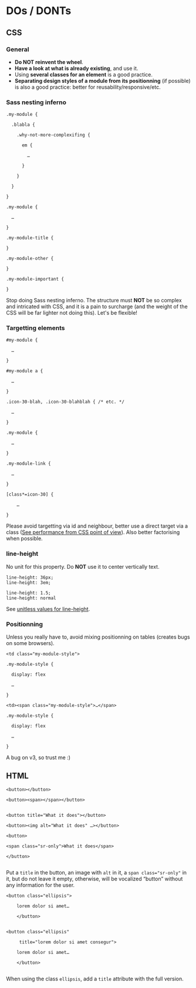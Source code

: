 
<Meta title="Front-End conventions / DOs - DONTs" />

# DOs / DONTs

## CSS

### General

- <strong>Do NOT reinvent the wheel</strong>.
- <strong>Have a look at what is already existing</strong>, and use it.
- Using <strong>several classes for an element</strong> is a good practice.
- <strong>Separating design styles of a module from its positionning</strong> (if possible) is also a good practice: better for reusability/responsive/etc.

### Sass nesting inferno

<div class="flex flex-nowrap flex-spacebetween mb2 onmobile-flex-column">
  <div class="w49 bg-global-highlight">
    <pre class=" language-css prismjs p1 relative icon-ko w100"><code>.my-module &#123;<br />
  .blabla &#123;<br />
    .why-not-more-complexifing &#123;<br />
      em &#123;<br />
        …<br />
      }<br />
    }<br />
  }<br />
}</code></pre>
  </div>
  <div class="w49 bg-global-highlight">
    <pre class=" language-css prismjs p1 relative icon-ok w100"><code>.my-module &#123;<br />
  …<br />
}<br />
.my-module-title &#123;<br />
}<br />
.my-module-other &#123;<br />
}<br />
.my-module-important &#123;<br />
}
</code></pre>
  </div>
</div>

Stop doing Sass nesting inferno. The structure must <strong class="uppercase">NOT</strong> be so complex and intricated with CSS, and it is a pain to surcharge (and the weight of the CSS will be far lighter not doing this). Let's be flexible!

### Targetting elements

<div class="flex flex-nowrap flex-spacebetween mb2 onmobile-flex-column">
  <div class="w49 bg-global-highlight">
    <pre class=" language-css prismjs p1 relative icon-ko w100"><code>#my-module &#123;<br />
  …<br />
}<br />
#my-module a &#123;<br />
  …<br />
}<br />
.icon-30-blah, .icon-30-blahblah &#123; /* etc. */<br />
  …<br />
} </code></pre>
  </div>
  <div class="w49 bg-global-highlight">
    <pre class=" language-css prismjs p1 relative icon-ok w100"><code>.my-module &#123;<br />
  …<br />
}<br />
.my-module-link &#123;<br />
  …<br />
}<br />
[class*=icon-30] &#123;<br />
    …<br />
}
</code></pre>
  </div>
</div>

Please avoid targetting via id and neighbour, better use a direct target via a class (<a href="https://openweb.eu.org/articles/performance-seen-from-css">See performance from CSS point of view</a>). Also better factorising when possible.

### line-height

No unit for this property. Do <strong>NOT</strong> use it to center vertically text.

<div class="flex flex-nowrap flex-spacebetween mb2 onmobile-flex-column">
  <div class="w49 bg-global-highlight">
    <pre class=" language-css prismjs p1 relative icon-ko w100"><code>line-height: 36px;
line-height: 3em;</code></pre>
  </div>
  <div class="w49 bg-global-highlight">
    <pre class=" language-css prismjs p1 relative icon-ok w100"><code>line-height: 1.5;
line-height: normal</code></pre>
  </div>
</div>

See <a href="https://tzi.fr/css/line-height-units/">unitless values for line-height</a>.


### Positionning

Unless you really have to, avoid mixing positionning on tables (creates bugs on some browsers).

<div class="flex flex-nowrap flex-spacebetween mb2 onmobile-flex-column">
  <div class="w49 bg-global-highlight">
    <pre class=" language-markup prismjs p1 relative icon-ko w100 m0"><code>&lt;td class="my-module-style"&gt;</code></pre>
    <pre class=" language-css prismjs p1 relative icon-ko w100 mt0 mb1"><code>.my-module-style &#123;<br />
  display: flex<br />
  …<br />
}</code></pre>
  </div>
  <div class="w49 bg-global-highlight">
    <pre class=" language-markup prismjs p1 relative icon-ok w100 m0"><code>&lt;td&gt;&lt;span class="my-module-style"&gt;…&lt;/span&gt;</code></pre>
    <pre class=" language-css prismjs p1 relative icon-ok w100 mt0 mb1"><code>.my-module-style &#123;<br />
  display: flex<br />
  …<br />
}</code></pre>
  </div>
</div>

A bug on v3, so trust me :)


## HTML

<div class="flex flex-nowrap flex-spacebetween mb2 onmobile-flex-column">
  <div class="w49 bg-global-highlight">
    <pre class=" language-markup prismjs p1 relative icon-ko w100"><code>&lt;button&gt;&lt;/button&gt;<br />
&lt;button&gt;&lt;span&gt;&lt;/span&gt;&lt;/button&gt;
    </code></pre>
  </div>
  <div class="w49 bg-global-highlight">
    <pre class=" language-markup prismjs p1 relative icon-ok w100"><code>&lt;button title="What it does"&gt;&lt;/button&gt;<br />
&lt;button&gt;&lt;img alt="What it does" …&gt;&lt;/button&gt;<br />
&lt;button&gt;<br />
&lt;span class="sr-only"&gt;What it does&lt;/span&gt;<br />
&lt;/button&gt;
    </code></pre>
  </div>
</div>

Put a <code>title</code> in the button, an image with <code>alt</code> in it, a <code>span class="sr-only"</code> in it, but do not leave it empty, otherwise, will be vocalized “button” without any information for the user.

<div class="flex flex-nowrap flex-spacebetween mb2 onmobile-flex-column">
  <div class="w49 bg-global-highlight">
    <pre class=" language-markup prismjs p1 relative icon-ko w100"><code>&lt;button class="ellipsis"&gt;<br />
    lorem dolor si amet…<br />
    &lt;/button&gt;
    </code></pre>
  </div>
  <div class="w49 bg-global-highlight">
    <pre class=" language-markup prismjs p1 relative icon-ok w100"><code>&lt;button class="ellipsis" <br />
    &nbsp;title="lorem dolor si amet consegur"&gt;<br />
    lorem dolor si amet…<br />
    &lt;/button&gt;
    </code></pre>
  </div>
</div>

When using the class <code>ellipsis</code>, add a <code>title</code> attribute with the full version.
